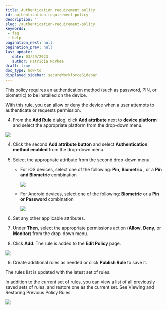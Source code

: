 ```yaml
---
title: Authentication requirement policy
id: authentication-requirement-policy
description: ''
slug: /authentication-requirement-policy
keywords: 
 - faq
 - help
pagination_next: null
pagination_prev: null
last_update: 
   date: 03/29/2023
   author: Patricia McPhee
draft: true
doc_type: how-to
displayed_sidebar: secureWorkforceSidebar
---
```


This policy requires an authentication method (such as password, PIN, or biometric) to be installed on the device.

With this rule, you can allow or deny the device when a user attempts to authenticate or requests permission. 



<SupportedMobileAuthenticator />




<CreateRule />

4. From the **Add Rule** dialog, click **Add attribute** next to **device platform** and select the appropriate platform from the drop-down menu. 

  ![](/images/policy/device_platform_ios.PNG)

4. Click the second **Add attribute button** and select **Authentication method enabled** from the drop-down menu.

5. Select the appropriate attribute from the second drop-down menu.

   * For iOS devices, select one of the following: **Pin**, **Biometric** , or a **Pin and Biometric** combination  

     ![](/images/policy/authentication_method_ios.PNG)

   * For Android devices, select one of the following: **Biometric** or a **Pin or Password** combination  

     ![](/images/policy/authentication_method_android.PNG)

6. Set any other applicable attributes.

7. Under **Then**, select the appropriate permissions action (**Allow**, **Deny**, or **Monitor**) from the drop-down menu.

8. Click **Add**. The rule is added to the **Edit Policy** page. 

  ![](/images/policy/authentication_method_android_biometric.PNG)

9. Create additional rules as needed or click **Publish Rule** to save it. 

  The rules list is updated with the latest set of rules.

  In addition to the current set of rules, you can view a list of all previously saved sets of rules, and restore one as the current set. See Viewing and Restoring Previous Policy Rules.



  ![](/images/policy/authentication_method_android_biometric_edit_screen.PNG)




